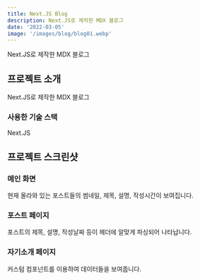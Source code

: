 ```yaml
---
title: Next.JS Blog
description: Next.JS로 제작한 MDX 블로그
date: '2022-03-05'
image: '/images/blog/blog01.webp'
---
```


Next.JS로 제작한 MDX 블로그

## 프로젝트 소개

Next.JS로 제작한 MDX 블로그

### 사용한 기술 스택

Next.JS

## 프로젝트 스크린샷

### 메인 화면

<ImageDescription src="/images/blog/blog01.webp" alt="Main page">
  현재 올라와 있는 포스트들의 썸네일, 제목, 설명, 작성시간이 보여집니다.
</ImageDescription>

### 포스트 페이지

<ImageDescription src="/images/blog/blog02.webp" alt="Post page">
  포스트의 제목, 설명, 작성날짜 등이 헤더에 알맞게 파싱되어 나타납니다.
</ImageDescription>

### 자기소개 페이지

<ImageDescription src="/images/blog/blog03.webp" alt="About page">
  커스텀 컴포넌트를 이용하여 데이터들을 보여줍니다.
</ImageDescription>
